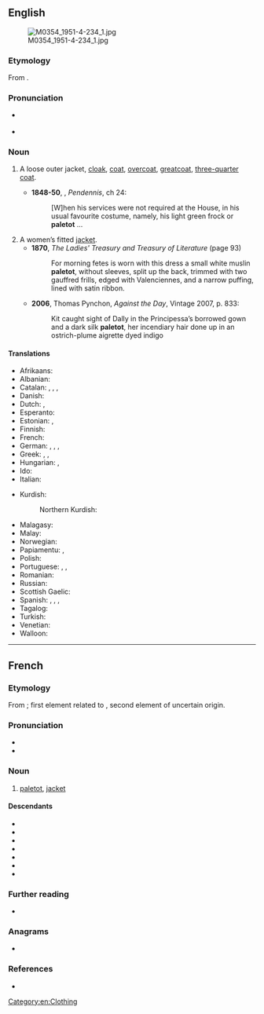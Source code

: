{{also|Paletot|paletôt}}
==English==
[[File:M0354 1951-4-234 1.jpg|thumb]]

===Etymology===
From {{bor|en|fr|paletot}}.

===Pronunciation===
* {{a|UK}} {{IPA|en|/ˈpalɪtəʊ/}}
* {{a|US}} {{IPA|en|/ˈpæləˌtoʊ/|/ˈpælˌtoʊ/}}

===Noun===
{{en-noun}}

# {{lb|en|historical}} A loose outer jacket, [[cloak]], [[coat]], [[overcoat]], [[greatcoat]], [[three-quarter coat]].
#* '''1848-50''', {{w|William Makepeace Thackeray}}, ''Pendennis'', ch 24:
#*: [W]hen his services were not required at the House, in his usual favourite costume, namely, his light green frock or '''paletot''' …
# A women’s fitted [[jacket]].
#* '''1870''', ''The Ladies' Treasury and Treasury of Literature'' (page 93)
#*: For morning fetes is worn with this dress a small white muslin '''paletot''', without sleeves, split up the back, trimmed with two gauffred frills, edged with Valenciennes, and a narrow puffing, lined with satin ribbon.
#* '''2006''', Thomas Pynchon, ''Against the Day'', Vintage 2007, p. 833:
#*: Kit caught sight of Dally in the Principessa’s borrowed gown and a dark silk '''paletot''', her incendiary hair done up in an ostrich-plume aigrette dyed indigo

====Translations====
{{trans-top|A loose outer jacket, overcoat}}
* Afrikaans: {{t+|af|jas}}
* Albanian: {{t+|sq|pallto}}
* Catalan: {{t+|ca|abric|m}}, {{t|ca|gavany|m}}, {{t|ca|paltó|m}}, {{t+|ca|sobretot|m}}
* Danish: {{t|da|frakke|n}}
* Dutch: {{t+|nl|jas|m}}, {{t+|nl|overjas|m}}
* Esperanto: {{t|eo|palto}}
* Estonian: {{t+|et|mantel}}, {{t|et|palitu}}
* Finnish: {{t+|fi|palttoo}}
* French: {{t+|fr|paletot|m}}
* German: {{t+|de|Mantel|m}}, {{t+|de|Paletot|m}}, {{t+|de|Überrock|m}}, {{t+|de|Überzieher|m}}
* Greek: {{t+|el|σακάκι|n}}, {{t+|el|μανδύας|m}}, {{t+|el|παλτό|n}}
* Hungarian: {{t+|hu|kabát}}, {{t+|hu|felöltő}}
* Ido: {{t+|io|paltoto}}
* Italian: {{t+|it|paltò|m}}
{{trans-mid}}
* Kurdish:
*: Northern Kurdish: {{t+|kmr|palto}}
* Malagasy: {{t+|mg|palitao}}
* Malay: {{t|ms|jas}}
* Norwegian: {{t+|no|frakk|m}}
* Papiamentu: {{t|pap|bachi}}, {{t|pap|yas}}
* Polish: {{t+|pl|palto|n}}
* Portuguese: {{t+|pt|casacão|m}}, {{t+|pt|paletó|m}}, {{t+|pt|sobretudo|m}}
* Romanian: {{t+|ro|palton|n}}
* Russian: {{t+|ru|пальто́|n}}
* Scottish Gaelic: {{t|gd|còta}}
* Spanish: {{t+|es|gabán|m}}, {{t+|es|paletó|m}}, {{t+|es|sobretodo|m}}, {{t+|es|abrigo|m}}
* Tagalog: {{t+|tl|amerikána}}
* Turkish: {{t+|tr|palto}}
* Venetian: {{t+|vec|paltò|m}}
* Walloon: {{t+|wa|paltot|m}}
{{trans-bottom}}

[[Category:en:Clothing]]

----

==French==

===Etymology===
From {{der|fr|enm|paltok}}; first element related to {{der|fr|la|pallium||cloak}}, second element of uncertain origin.

===Pronunciation===
* {{fr-IPA}}
* {{audio|fr|Fr-paletot.ogg|Audio}}

===Noun===
{{fr-noun|m}}

# [[#English|paletot]], [[jacket]]

====Descendants====
* {{desc|ca|paltó|bor=1}}
* {{desc|en|paletot|bor=1}}
* {{desc|de|Paletot|bor=1}}
* {{desc|fa|پالتو|bor=1}}
* {{desc|pl|palto|bor=1}}
* {{desc|es|paltó|bor=1}}
* {{desc|uk|пальто|bor=1}}

===Further reading===
* {{R:TLFi}}

===Anagrams===
* {{l|fr|pelotât}}

===References===
* {{R:es:Roberts:2014}}

{{C|fr|Clothing}}